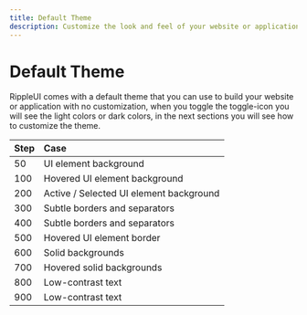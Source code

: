 ```yaml
---
title: Default Theme
description: Customize the look and feel of your website or application with the Default Theme of RippleUI. Our step-by-step guide shows you how to easily match the theme to your brand's style and improve the user experience
---
```


# Default Theme

RippleUI comes with a default theme that you can use to build your website or application with no customization, when you toggle the toggle-icon you will see the light colors or dark colors, in the next sections you will see how to customize the theme.

<Attributes>

| Step | Case                                    |
| ---- | :-------------------------------------- |
| 50   | UI element background                   |
| 100  | Hovered UI element background           |
| 200  | Active / Selected UI element background |
| 300  | Subtle borders and separators           |
| 400  | Subtle borders and separators           |
| 500  | Hovered UI element border               |
| 600  | Solid backgrounds                       |
| 700  | Hovered solid backgrounds               |
| 800  | Low-contrast text                       |
| 900  | Low-contrast text                       |

</Attributes>

<Pallete />

<LinkRedirect
  contentLeft="Usage"
  hrefLeft="/docs/get-started/usage"
  contentRight="Components - Button"
  hrefRight="/docs/components/button"
/>
